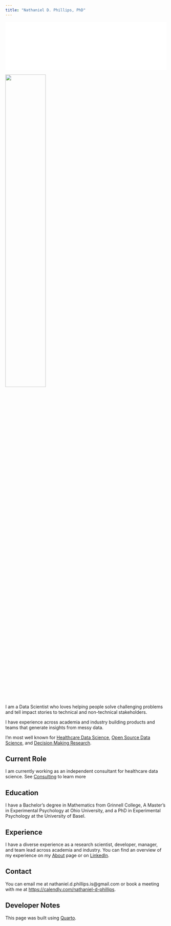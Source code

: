 ```yaml
---
title: "Nathaniel D. Phillips, PhD"
---
```


```{=html}
<embed src="assets/logos.html" type="text/html" style="width: 100%; height: auto;">
```

![](assets/phillips_portrait_full.jpg){width=50%}

I am a Data Scientist who loves helping people solve challenging problems and tell impact stories to technical and non-technical stakeholders. 

I have experience across academia and industry building products and teams that generate insights from messy data. 

I'm most well known for [Healthcare Data Science](https://posit.co/resources/videos/flatironkitchen-how-we-overhauled-a-frankensteinian-sql-workflow-with-the-tidyverse), [Open Source Data Science](www.bookdown.org/ndphillips/yarrr), and [Decision Making Research](https://github.com/ndphillips/FFTrees).

## Current Role

I am currently working as an independent consultant for healthcare data science. See [Consulting](consulting.qmd) to learn more

## Education

I have a Bachelor's degree in Mathematics from Grinnell College, A Master's in Experimental Psychology at Ohio University, and a PhD in Experimental Psychology at the University of Basel.

## Experience

I have a diverse experience as a research scientist, developer, manager, and team lead across academia and industry. You can find an overview of my experience on my [About](about.qmd#work-experience) page or on [LinkedIn](https://www.linkedin.com/in/nathanieldphillips/).

## Contact

You can email me at nathaniel.d.phillips.is@gmail.com or book a meeting with me at [https://calendly.com/nathaniel-d-phillips](https://calendly.com/nathaniel-d-phillips).


## Developer Notes

This page was built using [Quarto](https://quarto.org/docs/websites/).

<!-- Calendly badge widget begin -->
<link href="https://assets.calendly.com/assets/external/widget.css" rel="stylesheet">
<script src="https://assets.calendly.com/assets/external/widget.js" type="text/javascript" async></script>
<script type="text/javascript">window.onload = function() { Calendly.initBadgeWidget({ url: 'https://calendly.com/nathaniel-d-phillips/15min', text: 'Meet with me', color: '#0069ff', textColor: '#ffffff' }); }</script>

